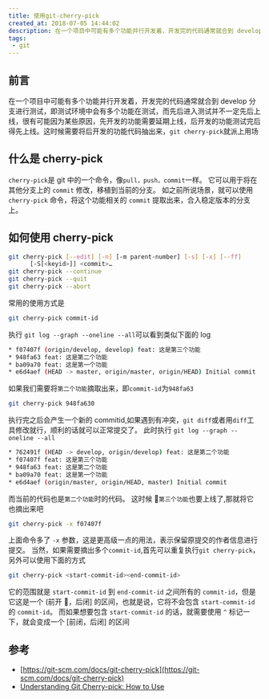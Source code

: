 ```yaml
---
title: 使用git-cherry-pick
created_at: 2018-07-05 14:44:02
description: 在一个项目中可能有多个功能并行开发着，开发完的代码通常就合到 develop 分支进行测试，即测试环境中会有多个功能在测试，而先后进入测试并不一定先后上线，很有可能因为某些原因，先开发的功能需要延期上线，后开发的功能测试完后得先上线。这时候需要将后开发的功能代码抽出来，`git cherry-pick`就派上用场
tags:
 - git
---
```


## 前言

在一个项目中可能有多个功能并行开发着，开发完的代码通常就合到 develop 分支进行测试，即测试环境中会有多个功能在测试，而先后进入测试并不一定先后上线，很有可能因为某些原因，先开发的功能需要延期上线，后开发的功能测试完后得先上线。这时候需要将后开发的功能代码抽出来，`git cherry-pick`就派上用场

  <!-- more -->

## 什么是 cherry-pick

`cherry-pick`是 git 中的一个命令，像`pull，push，commit`一样。
它可以用于将在其他分支上的 `commit` 修改，移植到当前的分支。
如之前所说场景，就可以使用 `cherry-pick` 命令，将这个功能相关的 `commit` 提取出来，合入稳定版本的分支上。

## 如何使用 cherry-pick

```bash
git cherry-pick [--edit] [-n] [-m parent-number] [-s] [-x] [--ff]
      [-S[<keyid>]] <commit>…​
git cherry-pick --continue
git cherry-pick --quit
git cherry-pick --abort
```
常用的使用方式是
```bash
git cherry-pick commit-id
```
执行 `git log --graph --oneline --all`可以看到类似下面的 log
```bash
* f07407f (origin/develop, develop) feat: 这是第三个功能
* 948fa63 feat: 这是第二个功能
* ba09a70 feat: 这是第一个功能
* e6d4aef (HEAD -> master, origin/master, origin/HEAD) Initial commit
```
如果我们需要将`第二个功能`摘取出来，即`commit-id`为`948fa63`
```bash
git cherry-pick 948fa630
```
执行完之后会产生一个新的 commitid,如果遇到有冲突，`git diff`或者用`diff`工具修改就行，顺利的话就可以正常提交了。
此时执行 `git log --graph --oneline --all`
```bash
* 762491f (HEAD -> develop, origin/develop) feat: 这是第二个功能
* f07407f feat: 这是第三个功能
* 948fa63 feat: 这是第二个功能
* ba09a70 feat: 这是第一个功能
* e6d4aef (origin/master, origin/HEAD, master) Initial commit
```
而当前的代码也是`第二个功能`时的代码。
这时候 `第三个功能`也要上线了,那就将它也摘出来吧
```bash
git cherry-pick -x f07407f
```
上面命令多了 `-x` 参数，这是更高级一点的用法，表示保留原提交的作者信息进行提交。
当然，如果需要摘出多个`commit-id`,首先可以重复执行`git cherry-pick`，另外可以使用下面的方式
```bash
git cherry-pick <start-commit-id><end-commit-id>
```
它的范围就是 `start-commit-id` 到 `end-commit-id` 之间所有的 `commit-id`，但是它这是一个 (前开 ，后闭] 的区间，也就是说，它将不会包含 `start-commit-id` 的 `commit-id`。
而如果想要包含 `start-commit-id` 的话，就需要使用 `^` 标记一下，就会变成一个 [前闭，后闭] 的区间
## 参考
- [https://git-scm.com/docs/git-cherry-pick](https://git-scm.com/docs/git-cherry-pick)
- [Understanding Git Cherry-pick: How to Use](https://www.codementor.io/olatundegaruba/how-to-git-cherry-pick-dyrp9pnmc)